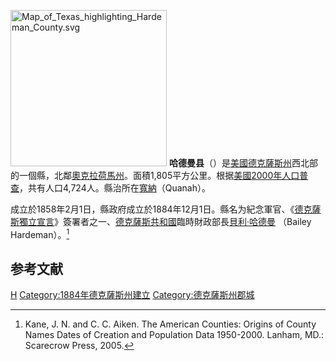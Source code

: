 {{noteTA
|T=zh-hans:哈德曼县 (得克萨斯州);zh-hk:哈德曼縣 (德克薩斯州);zh-tw:哈德曼郡 (德克薩斯州);
|1=zh-hans:县;zh-hk:縣;zh-tw:郡;
}}

[[File:Map_of_Texas_highlighting_Hardeman_County.svg|250px]]
'''哈德曼县'''（{{lang-en|Hardeman County}}）是[[美國|美國]][[德克薩斯州|德克薩斯州]]西北部的一個縣，北鄰[[奧克拉荷馬州|奧克拉荷馬州]]。面積1,805平方公里。根据[[美國2000年人口普查|美國2000年人口普查]]，共有人口4,724人。縣治所在[[寬納_(德克薩斯州)|寬納]]（Quanah）。

成立於1858年2月1日，縣政府成立於1884年12月1日。縣名为紀念軍官、《[[德克薩斯獨立宣言|德克薩斯獨立宣言]]》簽署者之一、[[德克薩斯共和國|德克薩斯共和國]]臨時財政部長[[貝利·哈德曼|貝利·哈德曼]] （Bailey Hardeman）。<ref>Kane, J. N. and C. C. Aiken. The American Counties: Origins of County Names Dates of Creation and Population Data 1950-2000. Lanham, MD.: Scarecrow Press, 2005.</ref>

==参考文献==
<div class="references-small">
<references />
</div>

{{Texas}}
{{Authority control}}
{{Texas-stub}}

[[Category:得克萨斯州行政区划|H]]
[[Category:1884年德克薩斯州建立|Category:1884年德克薩斯州建立]]
[[Category:德克薩斯州郡城|Category:德克薩斯州郡城]]